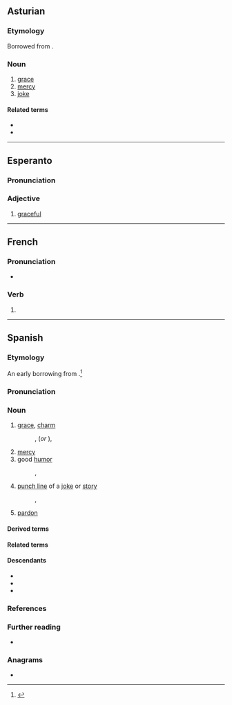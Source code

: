 {{also|Gracia|gràcia|gràçia}}
==Asturian==
{{wikipedia|lang=ast}}

===Etymology===
Borrowed from {{bor|ast|la|gratia}}.

===Noun===
{{ast-noun|f|gracies}}

# [[grace]]
# [[mercy]]
# [[joke]]

====Related terms====
* {{l|ast|dar gracia}}
* {{l|ast|gracies}}

----

==Esperanto==

===Pronunciation===
{{eo-IPA|a=LL-Q143 (epo)-Lepticed7-gracia.wav}}

===Adjective===
{{eo-head}}

# [[graceful]]

----

==French==

===Pronunciation===
* {{fr-IPA|pos=v}}

===Verb===
{{head|fr|verb form}}

# {{inflection of|fr|gracier||3|s|phis}}

----

==Spanish==
{{wikipedia|lang=es}}

===Etymology===
An early borrowing from {{bor|es|la|grātia}}.<ref>{{cite-web |title=Archived copy |url=http://www6.ocn.ne.jp/~wil/kjtj07.12.13.pdf |accessdate=6 February 2012 |archiveurl=https://web.archive.org/web/20120207191047/http://www6.ocn.ne.jp/~wil/kjtj07.12.13.pdf |archivedate=7 February 2012 }}</ref>

===Pronunciation===
{{es-pr}}

===Noun===
{{es-noun|f}}

# [[grace]], [[charm]]
#: {{syn|es|carisma|encanto}}
#: {{ant|es|desencanto|insipidez}}, {{l|es|[[falta]] de [[gracia]]}} (''or'' {{l|es|encanto}}), {{l|es|desgracia}}
# [[mercy]]
# good [[humor]]
#: {{syn|es|buen humor}}
#: {{ant|es|mal humor}}, {{l|es|insulsez}}
# [[punch line]] of a [[joke]] or [[story]]
#: {{syn|es|punto}}, {{l|es|chiste}}
# [[pardon]]
#: {{syn|es|perdón}}
#: {{ant|es|condena}}

====Derived terms====
{{der3
|es|agraciar
|caer en gracia
|desgracia
|golpe de gracia
|Graciela
|por obra y gracia de
|tiro de gracia
}}

====Related terms====
{{rel2
|es|gracias
|gracioso
}}

====Descendants====
* {{desc|hil|grasya|bor=1}}
* {{desc|qu|grasya|bor=1}}
* {{desc|tl|grasya|bor=1}}

===References===
<references/>

===Further reading===
* {{R:es:DRAE}}

===Anagrams===
* {{anagrams|es|García}}